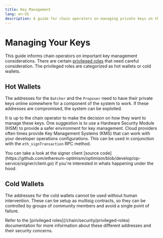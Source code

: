 ```yaml
---
title: Key Management
lang: en-US
description: A guide for chain operators on managing private keys on their chain, covering hot and cold wallets, and the use of a HSM.
---
```



# Managing Your Keys

This guide informs chain operators on important key management considerations. 
There are certain [privileged roles](/chain/security/privileged-roles) that 
need careful consideration. The privileged roles are categorized as hot wallets
or cold wallets.

## Hot Wallets

The addresses for the `Batcher` and the `Proposer` need to have their private 
keys online somewhere for a component of the system to work. If these addresses
are compromised, the system can be exploited.

It is up to the chain operator to make the decision on how they want to manage
these keys. One suggestion is to use a Hardware Security Module (HSM) to provide
a safer environment for key management. Cloud providers often times provide 
Key Management Systems (KMS) that can work with your developer operations 
configurations. This can be used in conjunction with the `eth_signTransaction`
RPC method.

<Callout type="info">
  You can take a look at the signer client [source code](https://github.com/ethereum-optimism/optimism/blob/develop/op-service/signer/client.go)
  if you're interested in whats happening under the hood.
</Callout>

## Cold Wallets 

The addresses for the cold wallets cannot be used without human intervention. 
These can be setup as multisig contracts, so they can be controlled by groups 
of community members and avoid a single point of failure.

<Callout type="info">
  Refer to the [privileged roles](/chain/security/privileged-roles) documentation
  for more information about these different addresses and their security concerns.
</Callout>
